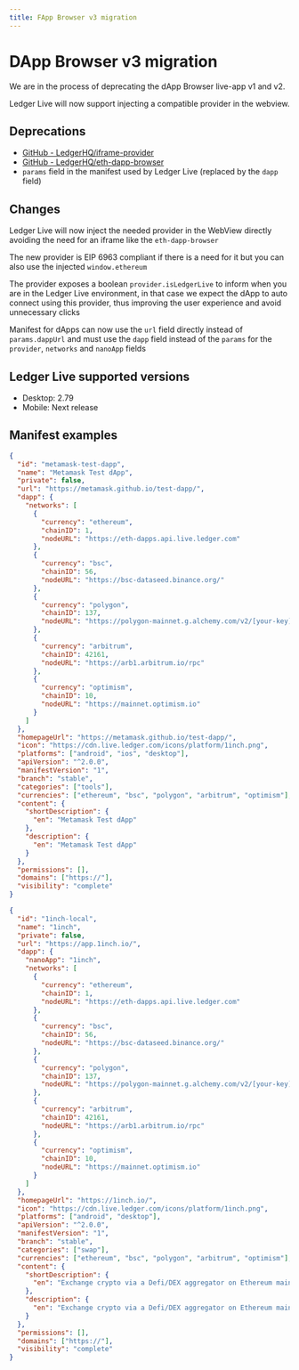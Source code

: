 ```yaml
---
title: FApp Browser v3 migration
---
```


# DApp Browser v3 migration

We are in the process of deprecating the dApp Browser live-app v1 and v2.

Ledger Live will now support injecting a compatible provider in the webview.

## Deprecations

- [GitHub - LedgerHQ/iframe-provider](https://github.com/LedgerHQ/iframe-provider)
- [GitHub - LedgerHQ/eth-dapp-browser](https://github.com/LedgerHQ/eth-dapp-browser)
- `params` field in the manifest used by Ledger Live (replaced by the `dapp` field)

## Changes

Ledger Live will now inject the needed provider in the WebView directly avoiding the need for an iframe like the `eth-dapp-browser`

The new provider is EIP 6963 compliant if there is a need for it but you can also use the injected `window.ethereum`

The provider exposes a boolean `provider.isLedgerLive` to inform when you are in the Ledger Live environment, in that case we expect the dApp to auto connect using this provider, thus improving the user experience and avoid unnecessary clicks

Manifest for dApps can now use the `url` field directly instead of `params.dappUrl` and must use the `dapp` field instead of the `params` for the `provider`, `networks` and `nanoApp` fields

## Ledger Live supported versions

- Desktop: 2.79
- Mobile: Next release

## Manifest examples

```json
{
  "id": "metamask-test-dapp",
  "name": "Metamask Test dApp",
  "private": false,
  "url": "https://metamask.github.io/test-dapp/",
  "dapp": {
    "networks": [
      {
        "currency": "ethereum",
        "chainID": 1,
        "nodeURL": "https://eth-dapps.api.live.ledger.com"
      },
      {
        "currency": "bsc",
        "chainID": 56,
        "nodeURL": "https://bsc-dataseed.binance.org/"
      },
      {
        "currency": "polygon",
        "chainID": 137,
        "nodeURL": "https://polygon-mainnet.g.alchemy.com/v2/[your-key]"
      },
      {
        "currency": "arbitrum",
        "chainID": 42161,
        "nodeURL": "https://arb1.arbitrum.io/rpc"
      },
      {
        "currency": "optimism",
        "chainID": 10,
        "nodeURL": "https://mainnet.optimism.io"
      }
    ]
  },
  "homepageUrl": "https://metamask.github.io/test-dapp/",
  "icon": "https://cdn.live.ledger.com/icons/platform/1inch.png",
  "platforms": ["android", "ios", "desktop"],
  "apiVersion": "^2.0.0",
  "manifestVersion": "1",
  "branch": "stable",
  "categories": ["tools"],
  "currencies": ["ethereum", "bsc", "polygon", "arbitrum", "optimism"],
  "content": {
    "shortDescription": {
      "en": "Metamask Test dApp"
    },
    "description": {
      "en": "Metamask Test dApp"
    }
  },
  "permissions": [],
  "domains": ["https://"],
  "visibility": "complete"
}
```

```json
{
  "id": "1inch-local",
  "name": "1inch",
  "private": false,
  "url": "https://app.1inch.io/",
  "dapp": {
    "nanoApp": "1inch",
    "networks": [
      {
        "currency": "ethereum",
        "chainID": 1,
        "nodeURL": "https://eth-dapps.api.live.ledger.com"
      },
      {
        "currency": "bsc",
        "chainID": 56,
        "nodeURL": "https://bsc-dataseed.binance.org/"
      },
      {
        "currency": "polygon",
        "chainID": 137,
        "nodeURL": "https://polygon-mainnet.g.alchemy.com/v2/[your-key]"
      },
      {
        "currency": "arbitrum",
        "chainID": 42161,
        "nodeURL": "https://arb1.arbitrum.io/rpc"
      },
      {
        "currency": "optimism",
        "chainID": 10,
        "nodeURL": "https://mainnet.optimism.io"
      }
    ]
  },
  "homepageUrl": "https://1inch.io/",
  "icon": "https://cdn.live.ledger.com/icons/platform/1inch.png",
  "platforms": ["android", "desktop"],
  "apiVersion": "^2.0.0",
  "manifestVersion": "1",
  "branch": "stable",
  "categories": ["swap"],
  "currencies": ["ethereum", "bsc", "polygon", "arbitrum", "optimism"],
  "content": {
    "shortDescription": {
      "en": "Exchange crypto via a Defi/DEX aggregator on Ethereum mainnet, BSC or Polygon"
    },
    "description": {
      "en": "Exchange crypto via a Defi/DEX aggregator on Ethereum mainnet, BSC or Polygon"
    }
  },
  "permissions": [],
  "domains": ["https://"],
  "visibility": "complete"
}
```
